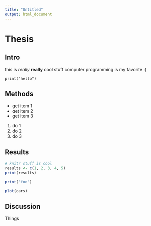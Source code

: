 ```yaml
---
title: "Untitled"
output: html_document
---
```


# Thesis

## Intro
this is *really* **really** cool stuff
computer programming is my favorite :)

`print("hello")`

## Methods

- get item 1
- get item 2
- get item 3

1. do 1
2. do 2
3. do 3

## Results

```r
# knitr stuff is cool
results <- c(1, 2, 3, 4, 5)
print(results)
```

```r
print("foo")
```

```r
plot(cars)
```


## Discussion
Things


